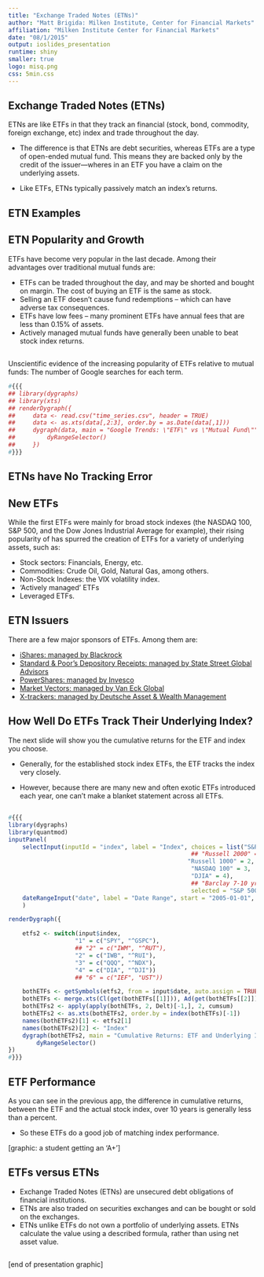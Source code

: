 ```yaml
---
title: "Exchange Traded Notes (ETNs)"
author: "Matt Brigida: Milken Institute, Center for Financial Markets"
affiliation: "Milken Institute Center for Financial Markets"
date: "08/1/2015"
output: ioslides_presentation
runtime: shiny
smaller: true
logo: misq.png
css: 5min.css
---
```





## Exchange Traded Notes (ETNs)

ETNs are like ETFs in that they track an financial (stock, bond, commodity, foreign exchange, etc) index and trade throughout the day.

-  The difference is that ETNs are debt securities, whereas ETFs are a type of open-ended mutual fund.  This means they are backed only by the credit of the issuer---wheres in an ETF you have a claim on the underlying assets.

-  Like ETFs, ETNs typically passively match an index's returns.

## ETN Examples



## ETN Popularity and Growth

ETFs have become very popular in the last decade.  Among their advantages over traditional mutual funds are:

-  ETFs can be traded throughout the day, and may be shorted and bought on margin.  The cost of buying an ETF is the same as stock.
-  Selling an ETF doesn't cause fund redemptions -- which can have adverse tax consequences.
-  ETFs have low fees -- many prominent ETFs have annual fees that are less than 0.15% of assets.
-  Actively managed mutual funds have generally been unable to beat stock index returns.   


<!---There are many proposed reasons for this, however most agree it is due to low ETF fees, coupled with an inability of active mutual funds to beat index returns. -->

<!-- <script type="text/javascript" src="//www.google.com/trends/embed.js?hl=en-US&q=ETF,+Mutual+Fund&cmpt=q&tz=Etc/GMT%2B4&tz=Etc/GMT%2B4&content=1&cid=TIMESERIES_GRAPH_0&export=5&w=300&h=130"> -->
<!-- </script> -->

##
Unscientific evidence of the increasing popularity of ETFs relative to mutual funds:  The number of Google searches for each term.

```r
#{{{
## library(dygraphs)
## library(xts)
## renderDygraph({
##     data <- read.csv("time_series.csv", header = TRUE)
##     data <- as.xts(data[,2:3], order.by = as.Date(data[,1]))
##     dygraph(data, main = "Google Trends: \"ETF\" vs \"Mutual Fund\"") %>%
##         dyRangeSelector()
##     })
#}}}
```


## ETNs have No Tracking Error

<!-- <script type="text/javascript" src="//www.google.com/trends/embed.js?hl=en-US&q=ETF,+ETN&cmpt=q&tz=Etc/GMT%2B5&tz=Etc/GMT%2B5&content=1&cid=TIMESERIES_GRAPH_0&export=5&w=500&h=330"> -->
<!-- </script> -->



## New ETFs

While the first ETFs were mainly for broad stock indexes (the NASDAQ 100, S&P 500, and the Dow Jones Industrial Average for example), their rising popularity of has spurred the creation of ETFs for a variety of underlying assets, such as:

-  Stock sectors: Financials, Energy, etc. 
-  Commodities: Crude Oil, Gold, Natural Gas, among others.
-  Non-Stock Indexes: the VIX volatility index.
-  'Actively managed' ETFs
-  Leveraged ETFs.

## ETN Issuers

There are a few major sponsors of ETFs.  Among them are:

-  [iShares: managed by Blackrock](www.ishares.com/)
-  [Standard & Poor's Depository Receipts: managed by State Street Global Advisors](https://www.spdrs.com/)
-  [PowerShares: managed by Invesco](http://www.invescopowershares.com/)
-  [Market Vectors: managed by Van Eck Global](www.vaneck.com/market-vectors/equity-etfs/)
-  [X-trackers: managed by Deutsche Asset & Wealth Management](www.etf.deutscheawm.com/)

##  How Well Do ETFs Track Their Underlying Index?

The next slide will show you the cumulative returns for the ETF and index you choose.

-  Generally, for the established stock index ETFs, the ETF tracks the index very closely.

-  However, because there are many new and often exotic ETFs introduced each year, one can't make a blanket statement across all ETFs.


##

```r
#{{{
library(dygraphs)
library(quantmod)
inputPanel(
    selectInput(inputId = "index", label = "Index", choices = list("S&P 500" = 1,
                                                    ## "Russell 2000" = 2,
                                                   "Russell 1000" = 2,
                                                    "NASDAQ 100" = 3,
                                                    "DJIA" = 4),
                                                    ## "Barclay 7-10 yr. Treas." = 6),
                                                    selected = "S&P 500"),
    dateRangeInput("date", label = "Date Range", start = "2005-01-01", end = Sys.Date())
    )

renderDygraph({

    etfs2 <- switch(input$index,
                   "1" = c("SPY", "^GSPC"),
                   ## "2" = c("IWM", "^RUT"),
                   "2" = c("IWB", "^RUI"),
                   "3" = c("QQQ", "^NDX"),
                   "4" = c("DIA", "^DJI"))
                   ## "6" = c("IEF", "UST"))

    bothETFs <- getSymbols(etfs2, from = input$date, auto.assign = TRUE)
    bothETFs <- merge.xts(Cl(get(bothETFs[[1]])), Ad(get(bothETFs[[2]])), join = "inner")
    bothETFs2 <- apply(apply(bothETFs, 2, Delt)[-1,], 2, cumsum)
    bothETFs2 <- as.xts(bothETFs2, order.by = index(bothETFs)[-1])
    names(bothETFs2)[1] <- etfs2[1]
    names(bothETFs2)[2] <- "Index"
    dygraph(bothETFs2, main = "Cumulative Returns: ETF and Underlying Index") %>%
        dyRangeSelector()
})
#}}}
```

## ETF Performance

As you can see in the previous app, the difference in cumulative returns, between the ETF and the actual stock index, over 10 years is generally less than a percent.

-  So these ETFs do a good job of matching index performance.

[graphic: a student getting an 'A+']


## ETFs versus ETNs

-  Exchange Traded Notes (ETNs) are unsecured debt obligations of financial institutions.
-  ETNs are also traded on securities exchanges and can be bought or sold on the exchanges.
-  ETNs unlike ETFs do not own a portfolio of underlying assets. ETNs calculate the value using a described formula, rather than using net asset value.

##

[end of presentation graphic]
